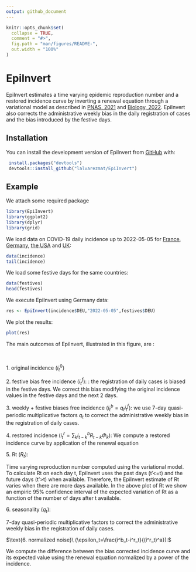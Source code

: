 ```yaml
---
output: github_document
---
```


<!-- README.md is generated from README.Rmd. Please edit that file -->

```r
knitr::opts_chunk$set(
  collapse = TRUE,
  comment = "#>",
  fig.path = "man/figures/README-",
  out.width = "100%"
)
```

# EpiInvert

<!-- badges: start -->
<!-- badges: end -->

EpiInvert estimates a time varying epidemic reproduction number and a restored 
incidence curve by inverting a renewal equation through a variational model as 
described in 
[PNAS, 2021](https://www.pnas.org/doi/10.1073/pnas.2105112118) and 
[Biology, 2022](https://www.mdpi.com/2079-7737/11/4/540). 
EpiInvert also corrects the administrative weekly bias in the daily registration 
of cases and the bias introduced by the festive days.

## Installation

You can install the development version of EpiInvert from [GitHub](https://github.com/) with:

```r
 install.packages("devtools")
 devtools::install_github("lalvarezmat/EpiInvert")
```

## Example
We attach some required package
```r
library(EpiInvert)
library(ggplot2)
library(dplyr)
library(grid)
```  

We load data on COVID-19 daily incidence up to 2022-05-05 for 
[France](https://www.santepubliquefrance.fr/dossiers/coronavirus-covid-19/coronavirus-chiffres-cles-et-evolution-de-la-covid-19-en-france-et-dans-le-monde), 
[Germany](https://experience.arcgis.com/experience/478220a4c454480e823b17327b2bf1d4), 
[the USA](https://ourworldindata.org/coronavirus-source-data) 
and [UK](https://ourworldindata.org/coronavirus-source-data): 
```r
data(incidence)
tail(incidence)
```
We load some festive days for the same countries: 
```r
data(festives)
head(festives)
```

We execute EpiInvert using Germany data:
```r
res <- EpiInvert(incidence$DEU,"2022-05-05",festives$DEU)
```

We plot the results: 
```r
plot(res)

```
The main outcomes of EpiInvert, illustrated in this figure, are : 

$~$

$\text{1. original incidence}\ (i^0_t)$

$\text{2. festive bias free incidence}\ (i^f_t):$  : the registration of daily cases is biased in the festive days. We correct this bias modifying the original incidence values in the festive days and the next 2 days. 

$\text{3. weekly + festive biases free incidence}\ (i^b_t=q_ti^f_t):$  we use 7-day quasi-periodic multiplicative factors $q_t$ to correct the administrative weekly bias in the registration of daily cases. 

$\text{4. restored incidence}\ (i^r_t=\sum_k i^b_{t-k}R_{t-k}\Phi_k):$  We compute a restored incidence curve by application of the renewal equation

$\text{5. Rt}\ (R_t):$  

Time varying reproduction number computed using the variational model. To 
calculate Rt on each day t, EpiInvert uses the past days (t'<=t) and the future 
days (t'>t) when available. Therefore, the EpiInvert estimate of Rt varies when 
there are more days available. In the above plot of Rt we show an empiric  95% 
confidence interval of the expected variation of Rt as a function of the number 
of days after t available.

$\text{6. seasonality}\ (q_t):$ 

7-day quasi-periodic multiplicative factors to correct the administrative weekly bias in the registration of daily cases.

$\text{6. normalized noise}\ (\epsilon_t=\frac{i^b_t-i^r_t}{(i^r_t)^a}):$ 

We compute the difference between the bias corrected incidence curve and its expected value using the renewal equation normalized by a power of the incidence. 

